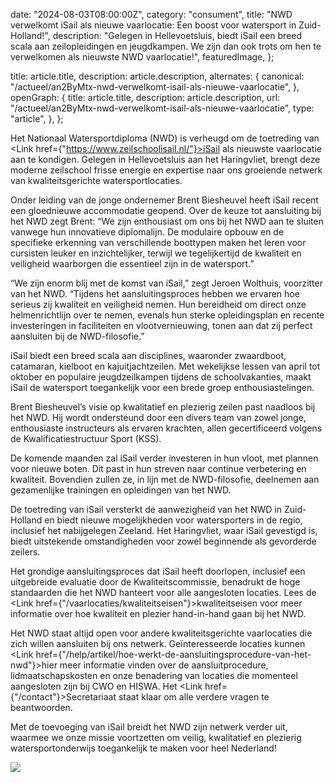
  date: "2024-08-03T08:00:00Z",
  category: "consument",
  title:
    "NWD verwelkomt iSail als nieuwe vaarlocatie: Een boost voor watersport in Zuid-Holland!",
  description:
    "Gelegen in Hellevoetsluis, biedt iSail een breed scala aan zeilopleidingen en jeugdkampen. We zijn dan ook trots om hen te verwelkomen als nieuwste NWD vaarlocatie!",
  featuredImage,
};

  title: article.title,
  description: article.description,
  alternates: {
    canonical: "/actueel/an2ByMtx-nwd-verwelkomt-isail-als-nieuwe-vaarlocatie",
  },
  openGraph: {
    title: article.title,
    description: article.description,
    url: "/actueel/an2ByMtx-nwd-verwelkomt-isail-als-nieuwe-vaarlocatie",
    type: "article",
  },
};


Het Nationaal Watersportdiploma (NWD) is verheugd om de toetreding van <Link
href={"https://www.zeilschoolisail.nl/"}>iSail</Link> als nieuwste vaarlocatie
aan te kondigen. Gelegen in Hellevoetsluis aan het Haringvliet, brengt deze
moderne zeilschool frisse energie en expertise naar ons groeiende netwerk van
kwaliteitsgerichte watersportlocaties.

Onder leiding van de jonge ondernemer Brent Biesheuvel heeft iSail recent een
gloednieuwe accommodatie geopend. Over de keuze tot aansluiting bij het NWD zegt
Brent: “We zijn enthousiast om ons bij het NWD aan te sluiten vanwege hun
innovatieve diplomalijn. De modulaire opbouw en de specifieke erkenning van
verschillende boottypen maken het leren voor cursisten leuker en inzichtelijker,
terwijl we tegelijkertijd de kwaliteit en veiligheid waarborgen die essentieel
zijn in de watersport.”

“We zijn enorm blij met de komst van iSail,” zegt Jeroen Wolthuis, voorzitter
van het NWD. “Tijdens het aansluitingsproces hebben we ervaren hoe serieus zij
kwaliteit en veiligheid nemen. Hun bereidheid om direct onze helmenrichtlijn
over te nemen, evenals hun sterke opleidingsplan en recente investeringen in
faciliteiten en vlootvernieuwing, tonen aan dat zij perfect aansluiten bij de
NWD-filosofie.”

iSail biedt een breed scala aan disciplines, waaronder zwaardboot, catamaran,
kielboot en kajuitjachtzeilen. Met wekelijkse lessen van april tot oktober en
populaire jeugdzeilkampen tijdens de schoolvakanties, maakt iSail de watersport
toegankelijk voor een brede groep enthousiastelingen.

Brent Biesheuvel’s visie op kwalitatief en plezierig zeilen past naadloos bij
het NWD. Hij wordt ondersteund door een divers team van zowel jonge,
enthousiaste instructeurs als ervaren krachten, allen gecertificeerd volgens de
Kwalificatiestructuur Sport (KSS).

De komende maanden zal iSail verder investeren in hun vloot, met plannen voor
nieuwe boten. Dit past in hun streven naar continue verbetering en kwaliteit.
Bovendien zullen ze, in lijn met de NWD-filosofie, deelnemen aan gezamenlijke
trainingen en opleidingen van het NWD.

De toetreding van iSail versterkt de aanwezigheid van het NWD in Zuid-Holland en
biedt nieuwe mogelijkheden voor watersporters in de regio, inclusief het
nabijgelegen Zeeland. Het Haringvliet, waar iSail gevestigd is, biedt
uitstekende omstandigheden voor zowel beginnende als gevorderde zeilers.

Het grondige aansluitingsproces dat iSail heeft doorlopen, inclusief een
uitgebreide evaluatie door de Kwaliteitscommissie, benadrukt de hoge standaarden
die het NWD hanteert voor alle aangesloten locaties. Lees de <Link
href={"/vaarlocaties/kwaliteitseisen"}>kwaliteitseisen</Link> voor meer
informatie over hoe kwaliteit en plezier hand-in-hand gaan bij het NWD.

Het NWD staat altijd open voor andere kwaliteitsgerichte vaarlocaties die zich
willen aansluiten bij ons netwerk. Geïnteresseerde locaties kunnen <Link
href={"/help/artikel/hoe-werkt-de-aansluitingsprocedure-van-het-nwd"}>hier</Link>
meer informatie vinden over de aansluitprocedure, lidmaatschapskosten en onze
benadering van locaties die momenteel aangesloten zijn bij CWO en HISWA.
Het&#32;<Link href={"/contact"}>Secretariaat</Link> staat klaar om alle verdere
vragen te beantwoorden.

Met de toevoeging van iSail breidt het NWD zijn netwerk verder uit, waarmee we
onze missie voortzetten om veilig, kwalitatief en plezierig watersportonderwijs
toegankelijk te maken voor heel Nederland!

<Image src={featuredImage} />
